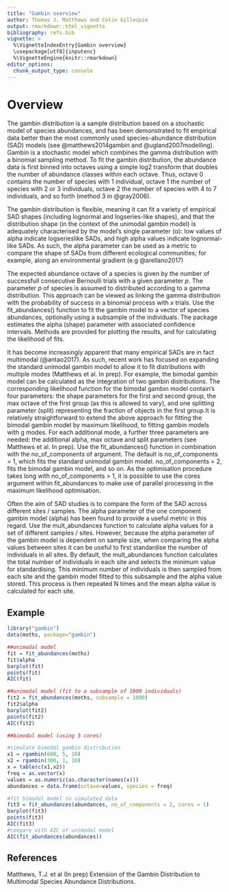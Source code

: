 ```yaml
---
title: "Gambin overview"
author: Thomas J. Matthews and Colin Gillespie
output: rmarkdown::html_vignette
bibliography: refs.bib
vignette: >
  %\VignetteIndexEntry{Gambin overview}
  \usepackage[utf8]{inputenc}
  %\VignetteEngine{knitr::rmarkdown}
editor_options: 
  chunk_output_type: console
---
```


# Overview

The gambin distribution is a sample distribution based on a stochastic model of 
species abundances, and has been demonstrated to fit empirical data better than 
the most commonly used species-abundance distribution (SAD) models (see
@matthews2014gambin and
@ugland2007modelling). Gambin is a stochastic model which combines the gamma 
distribution with a binomial sampling method. To fit the gambin distribution, 
the abundance data is first binned into octaves using a simple log2 transform 
that doubles the number of abundance classes within each octave. Thus, octave 0 
contains the number of species with 1 individual, octave 1 the number of species
with 2 or 3 individuals, octave 2 the number of species with 4 to 7 individuals,
and so forth (method 3 in @gray2006).

The gambin distribution is flexible, meaning it can fit a variety of empirical 
SAD shapes (including lognormal and logseries-like shapes), and that the 
distribution shape (in the context of the unimodal gambin model) is adequately 
characterised by the model’s single parameter (α): low values of alpha indicate 
logserieslike SADs, and high alpha values indicate lognormal-like SADs. As such,
the alpha parameter can be used as a metric to compare the shape of SADs from 
different ecological communities; for example, along an environmental gradient
(e.g @arellano2017)

The expected abundance octave of a species is given by the number of successfull
consecutive Bernoulli trials with a given parameter $p$. The parameter $p$ of 
species is assumed to distributed according to a gamma distribution. This 
approach can be viewed as linking the gamma distribution with the probability of
success in a binomial process with $x$ trials. Use the fit_abundances() function
to fit the gambin model to a vector of species abundances, optionally using a
subsample of the individuals. The package estimates the alpha (shape) parameter
with associated confidence intervals. Methods are provided for plotting the
results, and for calculating the likelihood of fits.

It has become increasingly apparent that many empirical SADs are in fact 
multimodal (@antao2017). As such, recent work has focused on expanding the
standard unimodal gambin model to allow it to fit distributions with multiple
modes (Matthews et al. In prep). For example, the bimodal gambin model can be
calculated as the integration of two gambin distributions. The corresponding
likelihood function for the bimodal gambin model contain's four parameters: the
shape parameters for the first and second group, the max octave of the first
group (as this is allowed to vary), and one splitting parameter (split)
representing the fraction of objects in the first group.It is relatively
straightforward to extend the above approach for fitting the bimodal gambin
model by maximum likelihood, to fitting gambin models with g modes. For each
additional mode, a further three parameters are needed: the additional alpha,
max octave and split parameters (see Matthews et al. In prep). Use the
fit_abundances() function in combination with the no_of_components of argument.
The default is no_of_components = 1, which fits the standard unimodal gambin
model. no_of_components = 2, fits the bimodal gambin model, and so on. As the
optimisation procedure takes long with no_of_components > 1, it is possible to
use the cores argument within fit_abundances to make use of parallel processing
in the maximum likelihood optimisation.

Often the aim of SAD studies is to compare the form of the SAD across different
sites / samples. The alpha parameter of the one component gambin model (alpha)
has been found to provide a useful metric in this regard. Use the
mult_abundances function to calculate alpha values for a set of different
samples / sites. However, because the alpha parameter of the gambin model is
dependent on sample size, when comparing the alpha values between sites it can
be useful to first standardise the number of individuals in all sites. By
default, the mult_abundances function calculates the total number of individuals
in each site and selects the minimum value for standardising. This minimum
number of individuals is then sampled from each site and the gambin model fitted
to this subsample and the alpha value stored. This process is then repeated N
times and the mean alpha value is calculated for each site.


## Example

```r
library("gambin")
data(moths, package="gambin")

##unimodal model
fit = fit_abundances(moths)
fit$alpha
barplot(fit)
points(fit)
AIC(fit)

##unimodal model (fit to a subsample of 1000 individuals)
fit2 = fit_abundances(moths, subsample = 1000)
fit2$alpha
barplot(fit2)
points(fit2)
AIC(fit2)

##bimodal model (using 3 cores)

#simulate bimodal gambin distribution
x1 = rgambin(600, 5, 10)
x2 = rgambin(300, 1, 10)
x = table(c(x1,x2))
freq = as.vector(x)
values = as.numeric(as.character(names(x)))
abundances = data.frame(octave=values, species = freq)

#fit bimodal model to simulated data
fit3 = fit_abundances(abundances, no_of_components = 2, cores = 1)
barplot(fit3)
points(fit3)
AIC(fit3)
#compare with AIC of unimodal model
AIC(fit_abundances(abundances))
```

## References

Matthews, T.J. et al (In prep) Extension of the Gambin Distribution to
Multimodal Species Abundance Distributions.

